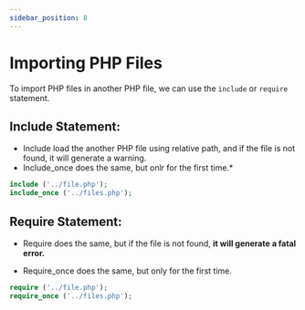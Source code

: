 ```yaml
---
sidebar_position: 8
---
```


# Importing PHP Files

To import PHP files in another PHP file, we can use the `include` or `require` statement.

## Include Statement:
* Include load the another PHP file using relative path, and if the file is not found, it will generate a warning.
* Include_once does the same, but onlr for the first time.*

```php
include ('../file.php');
include_once ('../files.php');
```

## Require Statement:
* Require does the same, but if the file is not found, **it will generate a fatal error.**

* Require_once does the same, but only for the first time.

```php
require ('../file.php');
require_once ('../files.php');
```


